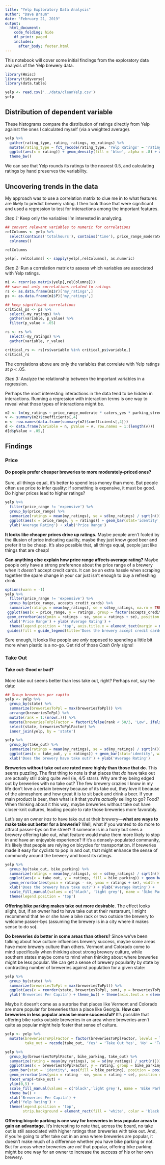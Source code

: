 ```yaml
---
title: "Yelp Exploratory Data Analysis"
author: "Dave Braun"
date: "February 21, 2019"
output:
  html_document:
    code_folding: hide
    df_print: paged
    includes:
      after_body: footer.html
---
```


This notebook will cover some initial findings from the exploratory data analysis of the Yelp brewery data.


```r
library(Hmisc)
library(tidyverse)
library(data.table)
```

```r
yelp <- read.csv('../data/cleanYelp.csv')
yelp
```

## Distribution of dependent variable

These histograms compare the distribution of ratings directly from Yelp against the ones I calculated myself (via a weighted average).

```r
yelp %>% 
  gather(rating_type, rating, ratings, my_ratings) %>% 
  mutate(rating_type = fct_recode(rating_type, 'Yelp Ratings' = 'ratings', 'My Converted Ratings' = 'my_ratings')) %>% 
  ggplot(aes(x = rating)) + geom_density(fill = 'blue', alpha = .8) + xlab('Ratings') + facet_wrap(~rating_type) + 
  theme_bw()
```

We can see that Yelp rounds its ratings to the nearest 0.5, and calculating ratings by hand preserves the variability.

## Uncovering trends in the data
My approach was to use a correlation matrix to clue me in to what features are likely to predict brewery rating. I then took those that were significant and used a regression to test for interactions among the important features. 

*Step 1:* Keep only the variables I'm interested in analyzing.

```r
## convert relevant variables to numeric for correlations
relColumns <- yelp %>% 
  select(contains('totalhours'), contains('time'), price_range_moderate:accepts_apple_pay_yes, my_ratings, reviews, breweriesToPpl) %>% 
  colnames()

relColumns

yelp[, relColumns] <- sapply(yelp[,relColumns], as.numeric)
```
*Step 2:* Run a correlation matrix to assess which variables are associated with Yelp ratings.
```r
m1 <- rcorr(as.matrix(yelp[,relColumns]))
## save out only correlations related to ratings
rs <- as.data.frame(m1$r)['my_ratings',]
ps <- as.data.frame(m1$P)['my_ratings',]

## keep significant correlations
critical_ps <- ps %>% 
  select(-my_ratings) %>% 
  gather(variable, p_value) %>% 
  filter(p_value < .05)

rs <- rs %>% 
  select(-my_ratings) %>% 
  gather(variable, r_value)

critical_rs <- rs[rs$variable %in% critical_ps$variable,]
critical_rs
```
The correlations above are only the variables that correlate with Yelp ratings at *p* < .05.

*Step 3:* Analyze the relationship between the important variables in a regression.

Perhaps the most interesting interactions in the data tend to be hidden in interactions. Running a regression with interaction terms is one way to reveal what those types of interactions might be.  


```r
m2 <- lm(my_ratings ~ price_range_moderate * caters_yes * parking_street * take_out_yes * accepts_credit_cards * bike_parking_yes * accepts_apple_pay * breweriesToPpl, data = yelp)
v <- summary(m2)$coefficients[,4]
n <- row.names(data.frame(summary(m2)$coefficients[,4]))
d <- data.frame(Variable = n, pValue = v, row.names = 1:(length(v)))
d[d$pValue < .05,]
```


## Findings {.tabset}

### Price

#### **Do people prefer cheaper breweries to more moderately-priced ones?**

Sure, all things equal, it's better to spend less money than more. But people often use price to infer quality: if something is expensive, it must be good. Do higher prices lead to higher ratings?

```r
yelp %>% 
  filter(price_range != 'expensive') %>% 
  group_by(price_range) %>% 
  summarize(ratings = mean(my_ratings), se = sd(my_ratings) / sqrt(n())) %>% 
  ggplot(aes(x = price_range, y = ratings)) + geom_bar(stat='identity', width = .6) + geom_errorbar(aes(ymin = ratings - se, ymax = ratings + se), width = .5) + ylim(0,5) + theme_bw() + 
  ylab('Average Rating') + xlab('Price Range')
```

**It looks like cheaper prices drive up ratings.** Maybe people aren't fooled by the illusion of price indicating quality, maybe they just know good beer and prefer it to be cheap. It's also possible that, all things equal, people just like things that are cheap!  

**Can anything else explain how price range affects average rating?** Maybe people only have a strong preference about the price range of a brewery when it *doesn't* accept credit cards. It can be an extra hassle when scraping together the spare change in your car just isn't enough to buy a refreshing drink.

```r
options(warn = -1)
yelp %>% 
  filter(price_range != 'expensive') %>% 
  group_by(price_range, accepts_credit_cards) %>% 
  summarize(ratings = mean(my_ratings), se = sd(my_ratings, na.rm = TRUE) / sqrt(n())) %>% 
 ggplot(aes(x = price_range, y = ratings, group = factor(accepts_credit_cards))) + geom_bar(stat = 'identity', aes(fill = factor(accepts_credit_cards)), position = position_dodge(width = .9)) +
 geom_errorbar(aes(ymin = ratings - se, ymax = ratings + se), position = position_dodge(width = .9), width = .5) + ylim(0,5) + theme_bw() + 
  xlab('Price Range') + ylab('Average Rating') + 
  theme(legend.position = 'top', axis.title.x = element_text(margin = margin(t = 10))) +
 guides(fill = guide_legend(title='Does the brewery accept credit cards?')) + scale_fill_manual(values = c('black', 'light grey'))
```

Sure enough, it looks like people are *only* opposed to spending a little bit more when plastic is a no-go. Get rid of those *Cash Only* signs!  


### Take Out 

#### **Take out: Good or bad?**

More take out seems better than less take out, right? Perhaps not, say the data:

```r
## Group breweries per capita
yelp <- yelp %>% 
  group_by(state) %>% 
  summarize(breweriesToPpl = max(breweriesToPpl)) %>% 
  arrange(breweriesToPpl) %>% 
  mutate(rank = 1:(nrow(.))) %>% 
  mutate(breweriesToPplFactor = factor(ifelse(rank < 50/3, 'Low', ifelse(rank > 100/3, 'High', 'Medium')))) %>% 
  select(state, breweriesToPplFactor) %>% 
  inner_join(yelp, by = 'state')
```

```r
yelp %>% 
  group_by(take_out) %>% 
  summarize(ratings = mean(my_ratings), se = sd(my_ratings) / sqrt(n())) %>% 
  ggplot(aes(x = take_out, y = ratings)) + geom_bar(stat='identity', width = .6) + geom_errorbar(aes(ymin = ratings - se, ymax = ratings + se), width = .5) + ylim(0,5) + theme_bw() + 
  xlab('Does the brewery have take out?') + ylab('Average Rating')
```

**Breweries without take out are rated more highly than those that do.** This seems puzzling. The first thing to note is that places that *do* have take out are actually still doing quite well (ie, 4/5 stars). Why are they being edged out by breweries with no take out? The few brewery crazies I know in my life don't love a certain brewery because of its take out, they love it because of the atmosphere and how great it is to sit back and drink a beer. If your main product is beer, then what is it that you're *actually* selling to go? Food? When thinking about it this way, maybe breweries without take out have closer-knit cultures, leading people to rate those breweries more favorably.  

Let's say an owner *has* to have take out at their brewery---**what are ways to make take out better for a brewerie?** Well, what if you wanted to do more to attract passer-bys on the street? If someone is in a hurry but sees a brewery offering take out, what feature would make them more likely to stop in and have an enjoyable experience? If it's a densely-populated community, it's likely that people are relying on bicycles for transportation. If breweries made it easy for cyclists to pop in and out, that might enhance the sense of community around the brewery and boost its ratings.

```r
yelp %>% 
  group_by(take_out, bike_parking) %>% 
  summarize(ratings = mean(my_ratings), se = sd(my_ratings) / sqrt(n())) %>% 
  ggplot(aes(x = take_out, y = ratings, fill = bike_parking)) + geom_bar(stat='identity', aes(fill = bike_parking), position = position_dodge(width = .9)) + 
  geom_errorbar(aes(ymin = ratings - se, ymax = ratings + se), width = .5, position = position_dodge(width = .9)) + ylim(0,5) + theme_bw() + 
  xlab('Does the brewery have take out?') + ylab('Average Rating') + 
  scale_fill_manual(values = c('black', 'light grey'), name = 'Bike Parking Available') +
  theme(legend.position = 'top')
```

**Offering bike parking makes take out more desirable.** The effect looks slight, but, if an owner had to have take out at their restaraunt, I might recommend that he or she have a bike rack or two outside the brewery to welcome passer-bys (assuming the brewery is in a city where it makes sense to do so).  

**Do breweries do better in some areas than others?** Since we've been talking about how culture influences brewery success, maybe some areas have more brewery culture than others. Vermont and Colorado come to mind specifically when thinking about strong brewery culture, while southern states maybe come to mind when thinking about where breweries might be less popular. We can get a sense of brewery popularity by state by contrasting number of breweries against population for a given state:

```r
yelp %>% 
  group_by(state) %>% 
  summarize(breweriesToPpl = max(breweriesToPpl)) %>% 
  ggplot(aes(x = reorder(state, breweriesToPpl, sum), y = breweriesToPpl, group = 1)) + geom_line() + coord_flip() + xlab('State (increasing in ratio of breweries to people)') +
  ylab('Breweries Per Capita') + theme_bw() + theme(axis.text.x = element_blank(), axis.ticks.x = element_blank()) 
```

Maybe it doesn't come as a surprise that places like Vermont and Colorado are more popular for breweries than a place like Georgia. **How can breweries in less popular areas be more successful?** It's possible that offering bike racks outside breweries in an area where breweries aren't quite as popular might help foster that sense of culture.  

```r
yelp <- yelp %>% 
  mutate(breweriesToPplFactor = factor(breweriesToPplFactor, levels = levels(yelp$breweriesToPplFactor)[c(2,3,1)]),
         take_out = recode(take_out, 'Yes' = 'Take Out Yes', 'No' = 'Take Out No')) 
```


```r
yelp %>% 
  group_by(breweriesToPplFactor, bike_parking, take_out) %>% 
  summarize(rating = mean(my_ratings), se = sd(my_ratings) / sqrt(n())) %>% 
  ggplot(aes(x = breweriesToPplFactor, y = rating, group = bike_parking)) + 
  geom_bar(stat = 'identity', aes(fill = bike_parking), position = position_dodge(width = 0.9)) + 
  geom_errorbar(aes(ymin = rating - se, ymax = rating + se), position = position_dodge(width = .9), width = .5) + 
  facet_wrap(~take_out) + 
  ylim(0,5) + 
  scale_fill_manual(values = c('black','light grey'), name = 'Bike Parking Available') + 
  theme_bw() + 
  xlab('Breweries Per Capita') + 
  ylab('Yelp Rating') + 
  theme(legend.position = 'top',
        strip.background = element_rect(fill = 'white', color = 'black'))

```

**Offering bicycle parking is one way for breweries in less popular areas to gain an advantage.** It's interesting to note that, across the board, no take out is still associated with higher ratings than breweries with take out. And, if you're going to offer take out in an area where breweries are popular, it doesn't make much of a difference whether you have bike parking or not. But for areas where breweries are *not* that popular, offering bike parking might be one way for an owner to increase the success of his or her own brewery.











